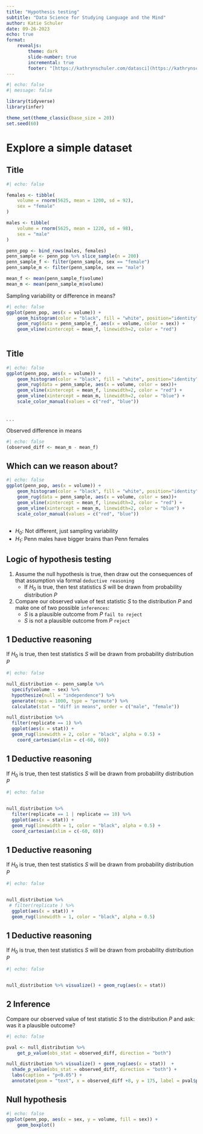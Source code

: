 ```yaml
---
title: "Hypothesis testing"
subtitle: "Data Science for Studying Language and the Mind"
author: Katie Schuler
date: 09-26-2023
echo: true
format: 
    revealjs:
        theme: dark
        slide-number: true
        incremental: true 
        footer: "[https://kathrynschuler.com/datasci](https://kathrynschuler.com/datasci/)"
---
```



```r
#| echo: false
#| message: false

library(tidyverse)
library(infer)

theme_set(theme_classic(base_size = 20))
set.seed(60)

```

# Explore a simple dataset 

## Title



```r
#| echo: false 

females <- tibble(
    volume = rnorm(5625, mean = 1200, sd = 92),
    sex = "female"
)

males <- tibble(
    volume = rnorm(5625, mean = 1220, sd = 98),
    sex = "male"
)

penn_pop <- bind_rows(males, females)
penn_sample <- penn_pop %>% slice_sample(n = 200)
penn_sample_f <- filter(penn_sample, sex == "female")
penn_sample_m <- filter(penn_sample, sex == "male")

mean_f <- mean(penn_sample_f$volume)
mean_m <- mean(penn_sample_m$volume)

```



Sampling variability or difference in means?

```r
#| echo: false
ggplot(penn_pop, aes(x = volume)) +
    geom_histogram(color = "black", fill = "white", position="identity") +
    geom_rug(data = penn_sample_f, aes(x = volume, color = sex)) +
    geom_vline(xintercept = mean_f, linewidth=2, color = "red")
  
```



## Title 

```r
#| echo: false
ggplot(penn_pop, aes(x = volume)) +
    geom_histogram(color = "black", fill = "white", position="identity") +
    geom_rug(data = penn_sample, aes(x = volume, color = sex))+
    geom_vline(xintercept = mean_f, linewidth=2, color = "red") +
    geom_vline(xintercept = mean_m, linewidth=2, color = "blue") +
    scale_color_manual(values = c("red", "blue"))
  
```

. . . 

Observed difference in means
```r
#| echo: false
(observed_diff <- mean_m - mean_f)
```

## Which can we reason about? 

```r
#| echo: false
ggplot(penn_pop, aes(x = volume)) +
    geom_histogram(color = "black", fill = "white", position="identity") +
    geom_rug(data = penn_sample, aes(x = volume, color = sex))+
    geom_vline(xintercept = mean_f, linewidth=2, color = "red") +
    geom_vline(xintercept = mean_m, linewidth=2, color = "blue") +
    scale_color_manual(values = c("red", "blue"))
  
```

- $H_0$: Not different, just sampling variability 
- $H_1$: Penn males have bigger brains than Penn females

## Logic of hypothesis testing {.smaller}

(1) Assume the null hypothesis is true, then draw out the consequences of that assumption via formal `deductive reasoning`
    - If $H_0$ is true, then test statistics $S$ will be drawn from probability distribution $P$

(2) Compare our observed value of test statistic $S$ to the distribution $P$ and make one of two possible `inferences`:
    - $S$ is a plausible outcome from $P$ `fail to reject`
    - $S$ is not a plausible outcome from $P$ `reject`

## 1 Deductive reasoning {.smaller}

If $H_0$ is true, then test statistics $S$ will be drawn from probability distribution $P$

```r
#| echo: false

null_distribution <- penn_sample %>% 
  specify(volume ~ sex) %>%
  hypothesize(null = "independence") %>%
  generate(reps = 1000, type = "permute") %>%
  calculate(stat = "diff in means", order = c("male", "female")) 

null_distribution %>% 
  filter(replicate == 1) %>%
  ggplot(aes(x = stat)) +
  geom_rug(linewidth = 2, color = "black", alpha = 0.5) +
    coord_cartesian(xlim = c(-60, 60))

```

## 1 Deductive reasoning {.smaller}

If $H_0$ is true, then test statistics $S$ will be drawn from probability distribution $P$

```r
#| echo: false


null_distribution %>% 
  filter(replicate == 1 | replicate == 10) %>%
  ggplot(aes(x = stat)) +
  geom_rug(linewidth = 1, color = "black", alpha = 0.5) +
  coord_cartesian(xlim = c(-60, 60))

```

## 1 Deductive reasoning {.smaller}

If $H_0$ is true, then test statistics $S$ will be drawn from probability distribution $P$

```r
#| echo: false


null_distribution %>% 
 # filter(replicate ) %>%
  ggplot(aes(x = stat)) +
  geom_rug(linewidth = 1, color = "black", alpha = 0.5) 

```

## 1 Deductive reasoning {.smaller}

If $H_0$ is true, then test statistics $S$ will be drawn from probability distribution $P$

```r
#| echo: false


null_distribution %>% visualize() + geom_rug(aes(x = stat)) 
```

## 2 Inference {.smaller}

Compare our observed value of test statistic $S$ to the distribution $P$ and ask: was it a plausible outcome? 

```r
#| echo: false

pval <- null_distribution %>%
    get_p_value(obs_stat = observed_diff, direction = "both")

null_distribution %>% visualize() + geom_rug(aes(x = stat))  +
  shade_p_value(obs_stat = observed_diff, direction = "both") +
  labs(caption = "p<0.05") +
  annotate(geom = "text", x = observed_diff +8, y = 175, label = pval$p_value, color = "red", size = 6)

```


## Null hypothesis 

```r
#| echo: false
ggplot(penn_pop, aes(x = sex, y = volume, fill = sex)) +
    geom_boxplot()
```